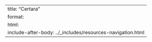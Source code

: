 ---
title: "Certara"
format: 
  html:
    include-after-body: ../_includes/resources-navigation.html
---